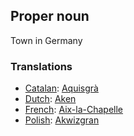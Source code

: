 ==Proper noun==
Town in Germany

===Translations===
*[[Catalan]]: [[Aquisgrà]]
*[[Dutch]]: [[Aken]]
*[[French]]: [[Aix-la-Chapelle]]
*[[Polish]]: [[Akwizgran]]
